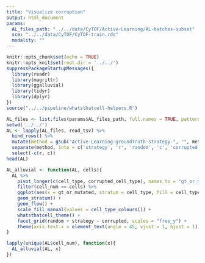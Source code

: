 ```yaml
---
title: "Visualize corruption"
output: html_document
params:
  AL_files_path: "../../data/CyTOF/Active-Learning/AL-batches-subset"
  sce: "../../data/CyTOF/CyTOF-train.rds"
  modality: ""
---
```


```r
knitr::opts_chunk$set(echo = TRUE)
knitr::opts_knit$set(root.dir = '../../')
suppressPackageStartupMessages({
  library(readr)
  library(magrittr)
  library(ggalluvial)
  library(tidyr)
  library(dplyr)
})
source("../../pipeline/whatsthatcell-helpers.R")
```



```r
AL_files <- list.files(params$AL_files_path, full.names = TRUE, pattern = "tsv")
setwd('../../')
AL <- lapply(AL_files, read_tsv) %>% 
  bind_rows() %>% 
  mutate(method = gsub("Active-Learning-groundTruth-strategy-", "", method)) %>% 
  separate(method, into = c('strategy', 'r', 'random', 'c', 'corrupted'), sep = '-') %>% 
  select(-c(r, c))
head(AL)
```


```r
AL_alluvial <- function(AL, cells){
  AL %>% 
    pivot_longer(c(cell_type, corrupted_cell_type), names_to = "gt_or_mutated", values_to = "cell_type") %>% 
    filter(cell_num == cells) %>% 
    ggplot(aes(x = gt_or_mutated, stratum = cell_type, fill = cell_type, alluvium = cell_id)) +
    geom_stratum() +
    geom_flow() +
    scale_fill_manual(values = cell_type_colours()) +
    whatsthatcell_theme() +
    facet_grid(random + strategy ~ corrupted, scales = "free_y") +
    theme(axis.text.x = element_text(angle = 45, vjust = 1, hjust = 1))
}

lapply(unique(AL$cell_num), function(x){
  AL_alluvial(AL, x)
})

```

